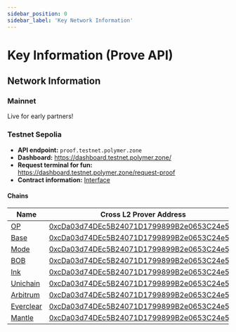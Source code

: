 ```yaml
---
sidebar_position: 0
sidebar_label: 'Key Network Information'
---
```


# Key Information (Prove API)

## Network Information

### Mainnet
Live for early partners!


### Testnet Sepolia

- **API endpoint:**  `proof.testnet.polymer.zone`
- **Dashboard:**  https://dashboard.testnet.polymer.zone/
- **Request terminal for fun:**  https://dashboard.testnet.polymer.zone/request-proof
- **Contract information:**  [Interface](https://github.com/polymerdao/prover-contracts/blob/main/contracts/interfaces/ICrossL2ProverV2.sol)


#### Chains

| Name                  | Cross L2 Prover Address |
| ------------------------ | -------------------------------- |
| [OP](https://docs.optimism.io/chain/networks#op-sepolia)     | [0xcDa03d74DEc5B24071D1799899B2e0653C24e5Fa](https://optimism-sepolia.blockscout.com/address/0xcDa03d74DEc5B24071D1799899B2e0653C24e5Fa)          |
| [Base](https://docs.base.org/network-information#base-testnet-sepolia) | [0xcDa03d74DEc5B24071D1799899B2e0653C24e5Fa](https://base-sepolia.blockscout.com/address/0xcDa03d74DEc5B24071D1799899B2e0653C24e5Fa)              |
| [Mode](https://docs.mode.network/user-guides/network-details) | [0xcDa03d74DEc5B24071D1799899B2e0653C24e5Fa](https://sepolia.explorer.mode.network/address/0xcDa03d74DEc5B24071D1799899B2e0653C24e5Fa?tab=contract) |
| [BOB](https://docs.gobob.xyz/learn/user-guides/networks)      | [0xcDa03d74DEc5B24071D1799899B2e0653C24e5Fa](https://bob-sepolia.explorer.gobob.xyz/address/0xcDa03d74DEc5B24071D1799899B2e0653C24e5Fa?tab=contract)  |
| [Ink](https://docs.inkonchain.com/general/network-information) | [0xcDa03d74DEc5B24071D1799899B2e0653C24e5Fa](https://explorer-sepolia.inkonchain.com/address/0xcDa03d74DEc5B24071D1799899B2e0653C24e5Fa)           |
| [Unichain](https://docs.unichain.org/docs/technical-information/network-information) | [0xcDa03d74DEc5B24071D1799899B2e0653C24e5Fa](https://unichain-sepolia.blockscout.com/address/0xcDa03d74DEc5B24071D1799899B2e0653C24e5Fa)            |
| [Arbitrum](https://docs.arbitrum.io/build-decentralized-apps/reference/node-providers) | [0xcDa03d74DEc5B24071D1799899B2e0653C24e5Fa](https://sepolia.arbiscan.io/address/0xcDa03d74DEc5B24071D1799899B2e0653C24e5Fa) |
| [Everclear](https://docs.everclear.org/resources/contracts/testnet) | [0xcDa03d74DEc5B24071D1799899B2e0653C24e5Fa](https://scan.testnet.everclear.org/address/0xcDa03d74DEc5B24071D1799899B2e0653C24e5Fa)    |
| [Mantle](https://docs.mantle.xyz/network/for-developers/resources-and-tooling/node-endpoints-and-providers) | [0xcDa03d74DEc5B24071D1799899B2e0653C24e5Fa](https://sepolia.mantlescan.xyz/address/0xcDa03d74DEc5B24071D1799899B2e0653C24e5Fa)  |

